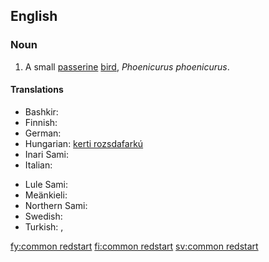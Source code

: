 ==English==
{{wikipedia}}

===Noun===
{{en-noun|head=[[common]] [[redstart]]}}

# A small [[passerine]] [[bird]], ''Phoenicurus phoenicurus''.

====Translations====
{{trans-top|Phoenicurus phoenicurus}}
* Bashkir: {{tø|ba|утҡойроҡ|tr=utqoyroq|sc=Cyrl}}
* Finnish: {{t+|fi|leppälintu}}
* German: {{t-|de|Gartenrotschwanz|m}}
* Hungarian: [[kerti rozsdafarkú]]
* Inari Sami: {{tø|smn|leibiloddááš}}
* Italian: {{t-|it|codirosso|m}}
{{trans-mid}}
* Lule Sami: {{tø|smj|liejbbelådde}}
* Meänkieli: {{t|fit|uulintu}}
* Northern Sami: {{tø|se|leaibeloddi}}
* Swedish: {{t+|sv|rödstjärt|c}}
* Turkish: {{t+|tr|bayağı kızılkuyruk}}, {{t+|tr|kızılkuyruk}}
{{trans-bottom}}

[[fy:common redstart]]
[[fi:common redstart]]
[[sv:common redstart]]